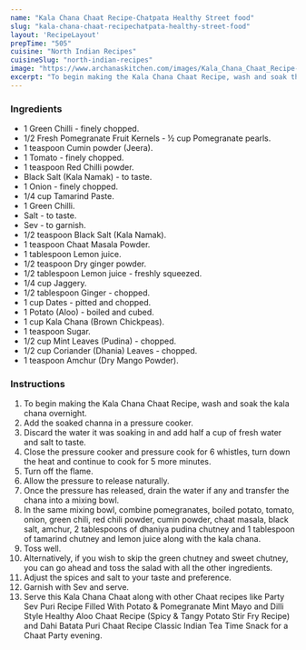 ---
name: "Kala Chana Chaat Recipe-Chatpata Healthy Street food"
slug: "kala-chana-chaat-recipechatpata-healthy-street-food"
layout: 'RecipeLayout'
prepTime: "505"
cuisine: "North Indian Recipes"
cuisineSlug: "north-indian-recipes"
image: "https://www.archanaskitchen.com/images/Kala_Chana_Chaat_Recipe-2.jpg"
excerpt: "To begin making the Kala Chana Chaat Recipe, wash and soak the kala chana overnight"
---

### Ingredients

- 1 Green Chilli - finely chopped.
- 1/2 Fresh Pomegranate Fruit Kernels - ½ cup Pomegranate pearls.
- 1 teaspoon Cumin powder (Jeera).
- 1 Tomato - finely chopped.
- 1 teaspoon Red Chilli powder.
- Black Salt (Kala Namak) - to taste.
- 1 Onion - finely chopped.
- 1/4 cup Tamarind Paste.
- 1 Green Chilli.
- Salt - to taste.
- Sev - to garnish.
- 1/2 teaspoon Black Salt (Kala Namak).
- 1 teaspoon Chaat Masala Powder.
- 1 tablespoon Lemon juice.
- 1/2 teaspoon Dry ginger powder.
- 1/2 tablespoon Lemon juice - freshly squeezed.
- 1/4 cup Jaggery.
- 1/2 tablespoon Ginger - chopped.
- 1 cup Dates - pitted and chopped.
- 1 Potato (Aloo) - boiled and cubed.
- 1 cup Kala Chana (Brown Chickpeas).
- 1 teaspoon Sugar.
- 1/2 cup Mint Leaves (Pudina) - chopped.
- 1/2 cup Coriander (Dhania) Leaves - chopped.
- 1 teaspoon Amchur (Dry Mango Powder).

### Instructions

1. To begin making the Kala Chana Chaat Recipe, wash and soak the kala chana overnight.
1. Add the soaked channa in a pressure cooker.
1. Discard the water it was soaking in and add half a cup of fresh water and salt to taste.
1. Close the pressure cooker and pressure cook for 6 whistles, turn down the heat and continue to cook for 5 more minutes.
1. Turn off the flame.
1. Allow the pressure to release naturally.
1. Once the pressure has released, drain the water if any and transfer the chana into a mixing bowl.
1. In the same mixing bowl, combine pomegranates, boiled potato, tomato, onion, green chili, red chili powder, cumin powder, chaat masala, black salt, amchur, 2 tablespoons of  dhaniya pudina chutney and 1 tablespoon of tamarind chutney and lemon juice along with the kala chana.
1. Toss well.
1. Alternatively, if you wish to skip the green chutney and sweet chutney, you can go ahead and toss the salad with all the other ingredients.
1. Adjust the spices and salt to your taste and preference.
1. Garnish with Sev and serve.
1. Serve this Kala Chana Chaat along with other Chaat recipes like Party Sev Puri Recipe Filled With Potato & Pomegranate Mint Mayo and Dilli Style Healthy Aloo Chaat Recipe (Spicy & Tangy Potato Stir Fry Recipe) and Dahi Batata Puri Chaat Recipe Classic Indian Tea Time Snack for a Chaat Party evening.
